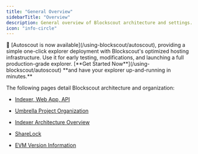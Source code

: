 ```yaml
---
title: "General Overview"
sidebarTitle: "Overview"
description: General overview of Blockscout architecture and settings.
icon: "info-circle"
---
```


<Tip>
🚗 [Autoscout is now available](/using-blockscout/autoscout), providing a simple one-click explorer deployment with Blockscout's optimized hosting infrastructure. Use it for early testing, modifications, and launching a full production-grade explorer. [**Get Started Now**](/using-blockscout/autoscout) **and have your explorer up-and-running in minutes.**

</Tip>

The following pages detail Blockscout architecture and organization:

* [Indexer, Web App, API](/setup/information-and-settings/separate-indexer-web-app-and-api)

* [Umbrella Project Organization](/setup/information-and-settings/umbrella-project)

* [Indexer Architecture Overview](/setup/information-and-settings/indexer-architecture-overview)

* [ShareLock](/setup/information-and-settings/sharelock)

* [EVM Version Information](/setup/information-and-settings/evm-version-information)


